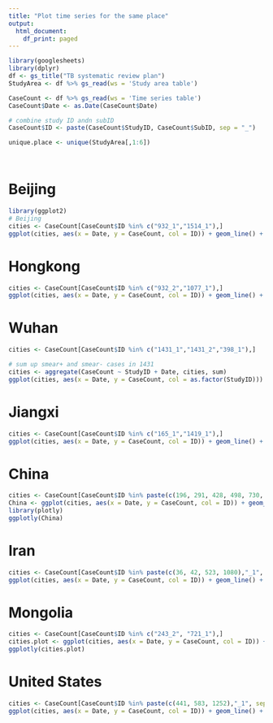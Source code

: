 ```yaml
---
title: "Plot time series for the same place"
output:
  html_document:
    df_print: paged
---
```


```r
library(googlesheets)
library(dplyr)
df <- gs_title("TB systematic review plan")
StudyArea <- df %>% gs_read(ws = 'Study area table')

CaseCount <- df %>% gs_read(ws = 'Time series table')
CaseCount$Date <- as.Date(CaseCount$Date)

# combine study ID andn subID
CaseCount$ID <- paste(CaseCount$StudyID, CaseCount$SubID, sep = "_")

unique.place <- unique(StudyArea[,1:6])




```

# Beijing
```r
library(ggplot2)
# Beijing
cities <- CaseCount[CaseCount$ID %in% c("932_1","1514_1"),]
ggplot(cities, aes(x = Date, y = CaseCount, col = ID)) + geom_line() + theme_bw() + ggtitle("Beijing")
```


# Hongkong
```r

cities <- CaseCount[CaseCount$ID %in% c("932_2","1077_1"),]
ggplot(cities, aes(x = Date, y = CaseCount, col = ID)) + geom_line() + theme_bw() + ggtitle("Hong Kong")
```

# Wuhan
```r
cities <- CaseCount[CaseCount$ID %in% c("1431_1","1431_2","398_1"),]

# sum up smear+ and smear- cases in 1431
cities <- aggregate(CaseCount ~ StudyID + Date, cities, sum)
ggplot(cities, aes(x = Date, y = CaseCount, col = as.factor(StudyID))) + geom_line() + theme_bw() + ggtitle("Wuhan")
```

# Jiangxi
```r
cities <- CaseCount[CaseCount$ID %in% c("165_1","1419_1"),]
ggplot(cities, aes(x = Date, y = CaseCount, col = ID)) + geom_line() + theme_bw() + ggtitle("Jiangxi")
```

# China
```r
cities <- CaseCount[CaseCount$ID %in% paste(c(196, 291, 428, 498, 730, 936, 1329, 1451, 1475, 1503),"_1", sep = ""),]
China <- ggplot(cities, aes(x = Date, y = CaseCount, col = ID)) + geom_line() + theme_bw() + ggtitle("China")
library(plotly)
ggplotly(China)
```

# Iran
```r
cities <- CaseCount[CaseCount$ID %in% paste(c(36, 42, 523, 1080),"_1", sep = ""),]
ggplot(cities, aes(x = Date, y = CaseCount, col = ID)) + geom_line() + theme_bw() + ggtitle("Iran")
```

# Mongolia
```r
cities <- CaseCount[CaseCount$ID %in% c("243_2", "721_1"),]
cities.plot <- ggplot(cities, aes(x = Date, y = CaseCount, col = ID)) + geom_line() + theme_bw() + ggtitle("Mongolia")
ggplotly(cities.plot)
```

# United States
```r
cities <- CaseCount[CaseCount$ID %in% paste(c(441, 583, 1252),"_1", sep = ""),]
ggplot(cities, aes(x = Date, y = CaseCount, col = ID)) + geom_line() + theme_bw() + ggtitle("United States")
```

